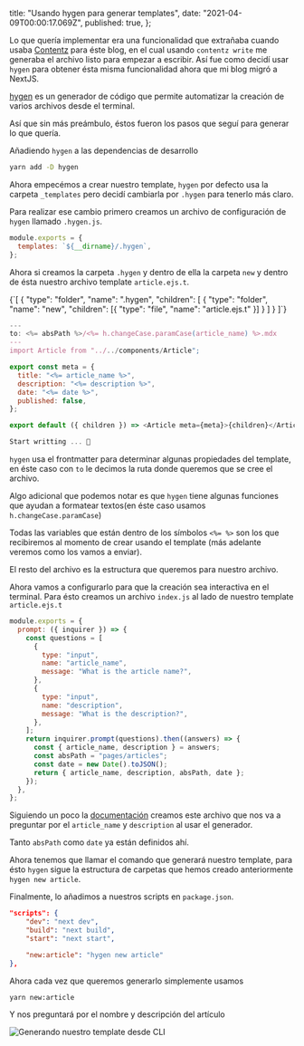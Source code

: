 
  title: "Usando hygen para generar templates",
  date: "2021-04-09T00:00:17.069Z",
  published: true,
};


Lo que quería implementar era una funcionalidad que extrañaba cuando usaba [Contentz](https://github.com/contentz-tech/contentz) para éste blog, en el cual usando `contentz write` me generaba el archivo listo para empezar a escribir. Así fue como decidí usar `hygen` para obtener ésta misma funcionalidad ahora que mi blog migró a NextJS.

[hygen](https://github.com/jondot/hygen) es un generador de código que permite automatizar la creación de varios archivos desde el terminal.

Así que sin más preámbulo, éstos fueron los pasos que seguí para generar lo que quería.

Añadiendo `hygen` a las dependencias de desarrollo

```bash
yarn add -D hygen
```

Ahora empecémos a crear nuestro template, `hygen` por defecto usa la carpeta `_templates` pero decidí cambiarla por `.hygen` para tenerlo más claro.

Para realizar ese cambio primero creamos un archivo de configuración de `hygen` llamado `.hygen.js`.

```javascript
module.exports = {
  templates: `${__dirname}/.hygen`,
};
```

Ahora si creamos la carpeta `.hygen` y dentro de ella la carpeta `new` y dentro de ésta nuestro archivo template `article.ejs.t`.

<FileTree>
  {`[
    {
      "type": "folder",
      "name": ".hygen",
      "children": [
        {
          "type": "folder",
          "name": "new",
          "children": [{ "type": "file", "name": "article.ejs.t" }]
        }
      ]
    }
  ]`}
</FileTree>

```javascript
---
to: <%= absPath %>/<%= h.changeCase.paramCase(article_name) %>.mdx
---
import Article from "../../components/Article";

export const meta = {
  title: "<%= article_name %>",
  description: "<%= description %>",
  date: "<%= date %>",
  published: false,
};

export default ({ children }) => <Article meta={meta}>{children}</Article>;

Start writting ... 📝
```

`hygen` usa el frontmatter para determinar algunas propiedades del template, en éste caso con `to` le decimos la ruta donde queremos
que se cree el archivo.

Algo adicional que podemos notar es que `hygen` tiene algunas funciones que ayudan a formatear textos(en éste caso usamos `h.changeCase.paramCase`)

Todas las variables que están dentro de los símbolos `<%= %>` son los que recibiremos al momento de crear usando el template (más adelante veremos como los vamos a enviar).

El resto del archivo es la estructura que queremos para nuestro archivo.

Ahora vamos a configurarlo para que la creación sea interactiva en el terminal. Para ésto creamos un archivo `index.js` al lado de nuestro template `article.ejs.t`

```javascript
module.exports = {
  prompt: ({ inquirer }) => {
    const questions = [
      {
        type: "input",
        name: "article_name",
        message: "What is the article name?",
      },
      {
        type: "input",
        name: "description",
        message: "What is the description?",
      },
    ];
    return inquirer.prompt(questions).then((answers) => {
      const { article_name, description } = answers;
      const absPath = "pages/articles";
      const date = new Date().toJSON();
      return { article_name, description, absPath, date };
    });
  },
};
```

Siguiendo un poco la [documentación](http://www.hygen.io/docs/generators#advanced-interactive-prompt) creamos este archivo que nos va a preguntar por el `article_name` y `description` al usar el generador.

Tanto `absPath` como `date` ya están definidos ahí.

Ahora tenemos que llamar el comando que generará nuestro template, para ésto `hygen` sigue la estructura de carpetas que hemos creado anteriormente `hygen new article`.

Finalmente, lo añadimos a nuestros scripts en `package.json`.

```json
"scripts": {
    "dev": "next dev",
    "build": "next build",
    "start": "next start",

    "new:article": "hygen new article"
},
```

Ahora cada vez que queremos generarlo simplemente usamos

```bash
yarn new:article
```

Y nos preguntará por el nombre y descripción del artículo

<Image src="/hygen/article-template.gif" alt="Generando nuestro template desde CLI" />
